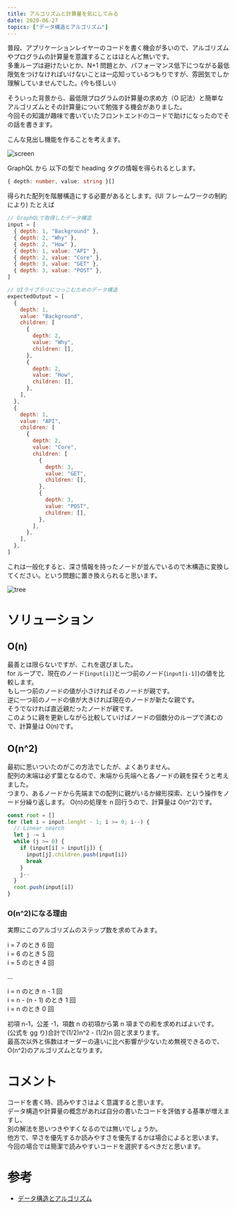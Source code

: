 ```yaml
---
title: アルゴリズムと計算量を気にしてみる
date: 2020-06-27
topics: ["データ構造とアルゴリズム"]
---
```


普段、アプリケーションレイヤーのコードを書く機会が多いので、アルゴリズムやプログラムの計算量を意識することはほとんど無いです。  
多重ループは避けたいとか、N+1 問題とか、パフォーマンス低下につながる最低限気をつけなければいけないことは一応知っているつもりですが、雰囲気でしか理解していませんでした。(今も怪しい)

そういった背景から、最低限プログラムの計算量の求め方（O 記法）と簡単なアルゴリズムとその計算量について勉強する機会がありました。  
今回その知識が趣味で書いていたフロントエンドのコードで助けになったのでその話を書きます。

こんな見出し機能を作ることを考えます。

![screen](./screen.png)

GraphQL から 以下の型で heading タグの情報を得られるとします。

```typescript
{ depth: number, value: string }[]
```

得られた配列を階層構造にする必要があるとします。(UI フレームワークの制約により)
たとえば

```javascript
// GraphQLで取得したデータ構造
input = [
  { depth: 1, "Background" },
  { depth: 2, "Why" },
  { depth: 2, "How" },
  { depth: 1, value: "API" },
  { depth: 2, value: "Core" },
  { depth: 3, value: "GET" },
  { depth: 3, value: "POST" },
]

// UIライブラリにつっこむためのデータ構造
expectedOutput = [
  {
    depth: 1,
    value: "Background",
    children: [
      {
        depth: 2,
        value: "Why",
        children: [],
      },
      {
        depth: 2,
        value: "How",
        children: [],
      },
    ],
  },
  {
    depth: 1,
    value: "API",
    children: [
      {
        depth: 2,
        value: "Core",
        children: [
          {
            depth: 3,
            value: "GET",
            children: [],
          },
          {
            depth: 3,
            value: "POST",
            children: [],
          },
        ],
      },
    ],
  },
]
```

これは一般化すると、深さ情報を持ったノードが並んでいるので木構造に変換してください。という問題に置き換えられると思います。

![tree](./tree-diagram.png)

# ソリューション

## O(n)

最善とは限らないですが、これを選びました。  
for ループで、現在のノード(`input[i]`)と一つ前のノード(`input[i-1]`)の値を比較します。  
もし一つ前のノードの値が小さければそのノードが親です。  
逆に一つ前のノードの値が大きければ現在のノードが新たな親です。  
そうでなければ直近親だったノードが親です。  
このように親を更新しながら比較していけばノードの個数分のループで済むので、計算量は O(n)です。

## O(n^2)

最初に思いついたのがこの方法でしたが、よくありません。  
配列の末端は必ず葉となるので、末端から先端へと各ノードの親を探そうと考えました。  
つまり、あるノードから先端までの配列に親がいるか線形探索、という操作をノード分繰り返します。
O(n)の処理を n 回行うので、計算量は O(n^2)です。

```javascript
const root = []
for (let i = input.lenght - 1; i >= 0; i--) {
  // Linear search
  let j -= i
  while (j >= 0) {
    if (input[i] > input[j]) {
      input[j].children.push(input[i])
      break
    }
    j--
  }
  root.push(input[i])
}
```

### O(n^2)になる理由

実際にこのアルゴリズムのステップ数を求めてみます。

i = 7 のとき 6 回  
i = 6 のとき 5 回  
i = 5 のとき 4 回

...

i = n のとき n - 1 回  
i = n - (n - 1) のとき 1 回  
i = n のとき 0 回

初項 n-1，公差 -1，項数 n の初項から第 n 項までの和を求めればよいです。  
(公式を gg り)合計で(1/2)n^2 - (1/2)n 回と求まります。  
最高次以外と係数はオーダーの違いに比べ影響が少ないため無視できるので、O(n^2)のアルゴリズムとなります。

# コメント

コードを書く時、読みやすさはよく意識すると思います。  
データ構造や計算量の概念があれば自分の書いたコードを評価する基準が増えますし、  
別の解法を思いつきやすくなるのでは無いでしょうか。  
他方で、早さを優先するか読みやすさを優先するかは場合によると思います。  
今回の場合では簡潔で読みやすいコードを選択するべきだと思います。

# 参考

- [データ構造とアルゴリズム](https://www.amazon.co.jp/dp/4901683497)
